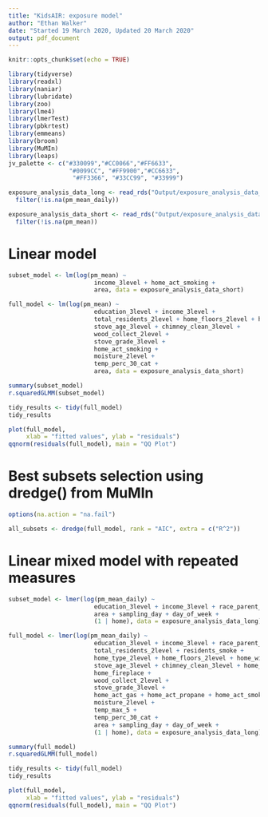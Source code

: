 ```yaml
---
title: "KidsAIR: exposure model"
author: "Ethan Walker"
date: "Started 19 March 2020, Updated 20 March 2020"
output: pdf_document
---
```


```r
knitr::opts_chunk$set(echo = TRUE)
```

```r
library(tidyverse)
library(readxl)
library(naniar)
library(lubridate)
library(zoo)
library(lme4)
library(lmerTest)
library(pbkrtest)
library(emmeans)
library(broom)
library(MuMIn)
library(leaps)
jv_palette <- c("#330099","#CC0066","#FF6633", 
                 "#0099CC", "#FF9900","#CC6633",
                  "#FF3366", "#33CC99", "#33999")
```

```r
exposure_analysis_data_long <- read_rds("Output/exposure_analysis_data_long.rds") %>% 
  filter(!is.na(pm_mean_daily))

exposure_analysis_data_short <- read_rds("Output/exposure_analysis_data_short.rds") %>% 
  filter(!is.na(pm_mean))
```

# Linear model
```r
subset_model <- lm(log(pm_mean) ~ 
                        income_3level + home_act_smoking + 
                        area, data = exposure_analysis_data_short)

full_model <- lm(log(pm_mean) ~ 
                        education_3level + income_3level + 
                        total_residents_2level + home_floors_2level + home_windows_2level + 
                        stove_age_3level + chimney_clean_3level + 
                        wood_collect_2level + 
                        stove_grade_3level + 
                        home_act_smoking + 
                        moisture_2level + 
                        temp_perc_30_cat +
                        area, data = exposure_analysis_data_short)

summary(subset_model)
r.squaredGLMM(subset_model)

tidy_results <- tidy(full_model)
tidy_results

plot(full_model, 
     xlab = "fitted values", ylab = "residuals")
qqnorm(residuals(full_model), main = "QQ Plot")
```

# Best subsets selection using dredge() from MuMIn
```r
options(na.action = "na.fail")

all_subsets <- dredge(full_model, rank = "AIC", extra = c("R^2"))
```


# Linear mixed model with repeated measures
```r
subset_model <- lmer(log(pm_mean_daily) ~ 
                        education_3level + income_3level + race_parent_2level + 
                        area + sampling_day + day_of_week +
                        (1 | home), data = exposure_analysis_data_long)

full_model <- lmer(log(pm_mean_daily) ~ 
                        education_3level + income_3level + race_parent_2level + 
                        total_residents_2level + residents_smoke + 
                        home_type_2level + home_floors_2level + home_windows_2level + 
                        stove_age_3level + chimney_clean_3level + home_mold + 
                        home_fireplace + 
                        wood_collect_2level + 
                        stove_grade_3level + 
                        home_act_gas + home_act_propane + home_act_smoking + 
                        moisture_2level + 
                        temp_max_5 + 
                        temp_perc_30_cat +
                        area + sampling_day + day_of_week +
                        (1 | home), data = exposure_analysis_data_long)

summary(full_model)
r.squaredGLMM(full_model)

tidy_results <- tidy(full_model)
tidy_results

plot(full_model, 
     xlab = "fitted values", ylab = "residuals")
qqnorm(residuals(full_model), main = "QQ Plot")
```
